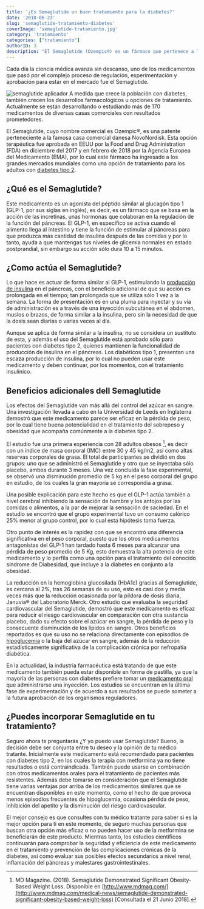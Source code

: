 ```yaml
---
title: '¿Es Semaglutide un buen tratamiento para la diabetes?'
date: '2018-06-23'
slug: 'semaglutide-tratamiento-diabetes'
coverImage: 'semaglutide-tratamiento.jpg'
category: 'tratamiento'
categories: ["tratamiento"]
authorID: 3
description: "El Semaglutide (Ozempic®) es un fármaco que pertenece a la casa comercial danesa NovoNordisk y que es una nueva opción para tratar la diabetes tipo 2."
---
```


Cada día la ciencia médica avanza sin descanso, uno de los medicamentos que pasó por el complejo proceso de regulación, experimentación y aprobación para estar en el mercado fue el Semaglutide.

![semaglutide aplicador](images/semaglutide-tratamiento.jpg)
A medida que crece la población con diabetes, también crecen los desarrollos farmacológicos u opciones de tratamiento. Actualmente se están desarrollando o estudiando más de 170 medicamentos de diversas casas comerciales con resultados prometedores.

El Semaglutide, cuyo nombre comercial es Ozempic®, es una patente perteneciente a la famosa casa comercial danesa NovoNordisk. Esta opción terapéutica fue aprobada en EEUU por la Food and Drug Administration (FDA) en diciembre del 2017 y en febrero de 2018 por la Agencia Europea del Medicamento (EMA), por lo cual este fármaco ha ingresado a los grandes mercados mundiales como una opción de tratamiento para los adultos con [diabetes tipo 2](/diabetes-tipo-2/).

## ¿Qué es el Semaglutide?


Este medicamento es un agonista del péptido similar al glucagón tipo 1 (GLP-1, por sus siglas en inglés), es decir, es un fármaco que se basa en la acción de las incretinas, unas hormonas que colaboran en la regulación de la función del páncreas. El GLP-1, en específico se activa cuando el alimento llega al intestino y tiene la función de estimular al páncreas para que produzca más cantidad de insulina después de las comidas y por lo tanto, ayuda a que mantengas tus niveles de glicemia normales en estado postprandial, sin embargo su acción sólo dura 10 a 15 minutos.

## ¿Como actúa el Semaglutide?

Lo que hace es actuar de forma similar al GLP-1, estimulando la [producción de insulina](/que-es-la-insulina-cuantos-tipos-existen/) en el páncreas, con el beneficio adicional de que su acción es prolongada en el tiempo; tan prolongada que se utiliza sólo 1 vez a la semana. La forma de presentación es en una pluma para inyectar y su vía de administración es a través de una inyección subcutánea en el abdomen, muslos o brazos, de forma similar a la insulina, pero sin la necesidad de que la dosis sean diarias o varias veces al día.

Aunque se aplica de forma similar a la insulina, no se considera un sustituto de esta, y además el uso del Semaglutide está aprobado sólo para pacientes con diabetes tipo 2, quienes mantienen la funcionalidad de producción de insulina en el páncreas. Los diabéticos tipo 1, presentan una escaza producción de insulina, por lo cual no pueden usar este medicamento y deben continuar, por los momentos, con el tratamiento insulínico.

## Beneficios adicionales dell Semaglutide

Los efectos del Semaglutide van más allá del control del azúcar en sangre. Una investigación llevada a cabo en la Universidad de Leeds en Inglaterra demostró que este medicamento parece ser eficaz en la pérdida de peso, por lo cual tiene buena potencialidad en el tratamiento del sobrepeso y obesidad que acompaña comúnmente a la diabetes tipo 2.

El estudio fue una primera experiencia con 28 adultos obesos [^1], es decir con un índice de masa corporal (IMC) entre 30 y 45 kg/m2, así como altas reservas corporales de grasa. El total de participantes se dividió en dos grupos: uno que se administró el Semaglutide y otro que se inyectaba sólo placebo, ambos durante 3 meses. Una vez concluida la fase experimental, se observó una disminución promedio de 5 kg en el peso corporal del grupo en estudio, de los cuales la gran mayoría se correspondía a grasa.

Una posible explicación para este hecho es que el GLP-1 actúa también a nivel cerebral inhibiendo la sensación de hambre y los antojos por las comidas o alimentos, a la par de mejorar la sensación de saciedad. En el estudio se encontró que el grupo experimental tuvo un consumo calórico 25% menor al grupo control, por lo cual esta hipótesis toma fuerza.

Otro punto de interés es la rapidez con que se encontró una diferencia significativa en el peso corporal, puesto que los otros medicamentos antagonistas del GLP-1 han tardado hasta 6 meses para alcanzar una pérdida de peso promedio de 5 Kg, esto demuestra la alta potencia de este medicamento y lo perfila como una opción para el tratamiento del conocido síndrome de Diabesidad, que incluye a la diabetes en conjunto a la obesidad.

La reducción en la hemoglobina glucosilada (HbA1c) gracias al Semaglutide, es cercana al 2%, tras 26 semanas de su uso, esto es casi dos y media veces más que la reducción ocasionada por la píldora de dosis diaria, Januvia® del Laboratorio Merck. Otro estudio que evaluaba la seguridad cardiovascular del Semaglutide, demostró que este medicamento es eficaz para reducir el riesgo cardiovascular en comparación con otra sustancia placebo, dado su efecto sobre el azúcar en sangre, la pérdida de peso y la consecuente disminución de los lípidos en sangre. Otros beneficios reportados es que su uso no se relaciona directamente con episodios de [hipoglucemia](/la-hipoglucemia-nivel-bajo-de-azucar-en-sangre) o la baja del azúcar en sangre, además de la reducción estadísticamente significativa de la complicación crónica por nefropatía diabética.

En la actualidad, la industria farmacéutica está tratando de que este medicamento también pueda estar disponible en forma de pastilla, ya que la mayoría de las personas con diabetes prefiere tomar un [medicamento oral](/pastillas-para-la-diabetes/) que administrarse una inyección. Los estudios se encuentran en la última fase de experimentación y de acuerdo a sus resultados se puede someter a la futura aprobación de los organismos reguladores.

## ¿Puedes incorporar Semaglutide en tu tratamiento?

Seguro ahora te preguntarás ¿Y yo puedo usar Semaglutide? Bueno, la decisión debe ser conjunta entre tu deseo y la opinión de tu médico tratante. Inicialmente este medicamento está recomendado para pacientes con diabetes tipo 2, en los cuales la terapia con metformina ya no tiene resultados o está contraindicada. También puede usarse en combinación con otros medicamentos orales para el tratamiento de pacientes más resistentes. Además debe tomarse en consideración que el Semaglutide tiene varias ventajas por arriba de los medicamentos similares que se encuentran disponibles en este momento, como el hecho de que provoca menos episodios frecuentes de hipoglucemia, ocasiona pérdida de peso, inhibición del apetito y la disminución del riesgo cardiovascular.

El mejor consejo es que consultes con tu médico tratante para saber si es la mejor opción para ti en este momento, de seguro muchas personas que buscan otra opción más eficaz o no pueden hacer uso de la metformina se beneficiarán de este producto. Mientras tanto, los estudios científicos continuarán para comprobar la seguridad y eficiencia de este medicamento en el tratamiento y prevención de las complicaciones crónicas de la diabetes, así como evaluar sus posibles efectos secundarios a nivel renal, inflamación del páncreas y malestares gastrointestinales.

[^1]:MD Magazine. (2018). Semaglutide Demonstrated Significant Obesity-Based Weight Loss. Disponible en [http://www.mdmag.com/](http://www.mdmag.com/medical-news/semaglutide-demonstrated-significant-obesity-based-weight-loss) [Consultada el 21 Junio 2018].